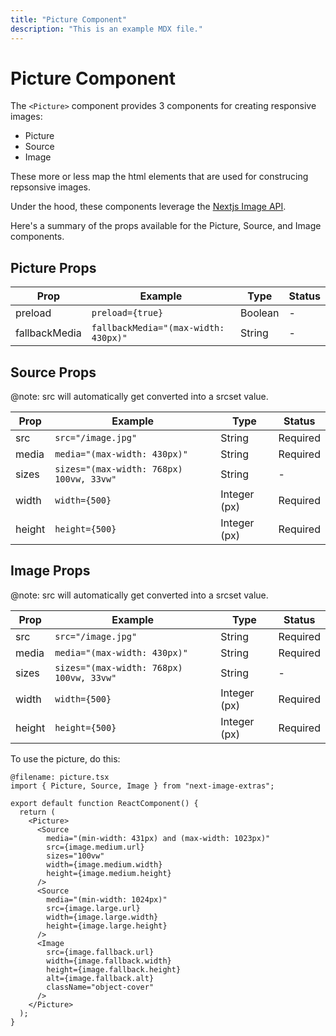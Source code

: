 ```yaml
---
title: "Picture Component"
description: "This is an example MDX file."
---
```


# Picture Component

The `<Picture>` component provides 3 components for creating responsive images:

- Picture
- Source
- Image

These more or less map the html elements that are used for construcing repsonsive images.

Under the hood, these components leverage the [Nextjs Image API](https://nextjs.org/docs/pages/api-reference/components/image#getimageprops).

Here's a summary of the props available for the Picture, Source, and Image components.

## Picture Props

| Prop          | Example                              | Type    | Status |
| ------------- | ------------------------------------ | ------- | ------ |
| preload       | `preload={true}`                     | Boolean | -      |
| fallbackMedia | `fallbackMedia="(max-width: 430px)"` | String  | -      |

## Source Props

@note: src will automatically get converted into a srcset value.

| Prop   | Example                                  | Type         | Status   |
| ------ | ---------------------------------------- | ------------ | -------- |
| src    | `src="/image.jpg"`                       | String       | Required |
| media  | `media="(max-width: 430px)"`             | String       | Required |
| sizes  | `sizes="(max-width: 768px) 100vw, 33vw"` | String       | -        |
| width  | `width={500}`                            | Integer (px) | Required |
| height | `height={500}`                           | Integer (px) | Required |

## Image Props

@note: src will automatically get converted into a srcset value.

| Prop   | Example                                  | Type         | Status   |
| ------ | ---------------------------------------- | ------------ | -------- |
| src    | `src="/image.jpg"`                       | String       | Required |
| media  | `media="(max-width: 430px)"`             | String       | Required |
| sizes  | `sizes="(max-width: 768px) 100vw, 33vw"` | String       | -        |
| width  | `width={500}`                            | Integer (px) | Required |
| height | `height={500}`                           | Integer (px) | Required |

To use the picture, do this:

```tsx
@filename: picture.tsx
import { Picture, Source, Image } from "next-image-extras";

export default function ReactComponent() {
  return (
    <Picture>
      <Source
        media="(min-width: 431px) and (max-width: 1023px)"
        src={image.medium.url}
        sizes="100vw"
        width={image.medium.width}
        height={image.medium.height}
      />
      <Source
        media="(min-width: 1024px)"
        src={image.large.url}
        width={image.large.width}
        height={image.large.height}
      />
      <Image
        src={image.fallback.url}
        width={image.fallback.width}
        height={image.fallback.height}
        alt={image.fallback.alt}
        className="object-cover"
      />
    </Picture>
  );
}
```
